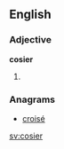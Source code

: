 ==English==

===Adjective===
'''cosier'''

# {{comparative of|cosy}}

===Anagrams===
* [[croisé#English|croisé]]

[[sv:cosier]]